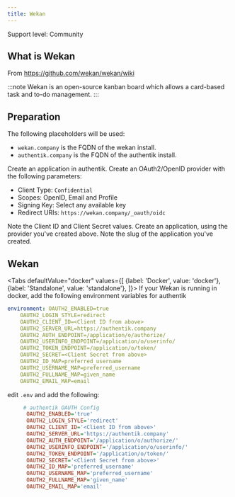 ```yaml
---
title: Wekan
---
```


<span class="badge badge--secondary">Support level: Community</span>

## What is Wekan

From https://github.com/wekan/wekan/wiki

:::note
Wekan is an open-source kanban board which allows a card-based task and to-do management.
:::

## Preparation

The following placeholders will be used:

-   `wekan.company` is the FQDN of the wekan install.
-   `authentik.company` is the FQDN of the authentik install.

Create an application in authentik. Create an OAuth2/OpenID provider with the following parameters:

-   Client Type: `Confidential`
-   Scopes: OpenID, Email and Profile
-   Signing Key: Select any available key
-   Redirect URIs: `https://wekan.company/_oauth/oidc`

Note the Client ID and Client Secret values. Create an application, using the provider you've created above. Note the slug of the application you've created.

## Wekan


<Tabs
  defaultValue="docker"
  values={[
    {label: 'Docker', value: 'docker'},
    {label: 'Standalone', value: 'standalone'},
  ]}>
  <TabItem value="docker">
If your Wekan is running in docker, add the following environment variables for authentik

```yaml
environment: OAUTH2_ENABLED=true
    OAUTH2_LOGIN_STYLE=redirect
    OAUTH2_CLIENT_ID=<Client ID from above>
    OAUTH2_SERVER_URL=https://authentik.company
    OAUTH2_AUTH_ENDPOINT=/application/o/authorize/
    OAUTH2_USERINFO_ENDPOINT=/application/o/userinfo/
    OAUTH2_TOKEN_ENDPOINT=/application/o/token/
    OAUTH2_SECRET=<Client Secret from above>
    OAUTH2_ID_MAP=preferred_username
    OAUTH2_USERNAME_MAP=preferred_username
    OAUTH2_FULLNAME_MAP=given_name
    OAUTH2_EMAIL_MAP=email
```

  </TabItem>
  <TabItem value="standalone">

edit `.env` and add the following:

```ini
     # authentik OAUTH Config
      OAUTH2_ENABLED='true'
      OAUTH2_LOGIN_STYLE='redirect'
      OAUTH2_CLIENT_ID='<Client ID from above>'
      OAUTH2_SERVER_URL='https://authentik.company'
      OAUTH2_AUTH_ENDPOINT='/application/o/authorize/'
      OAUTH2_USERINFO_ENDPOINT='/application/o/userinfo/'
      OAUTH2_TOKEN_ENDPOINT='/application/o/token/'
      OAUTH2_SECRET='<Client Secret from above>'
      OAUTH2_ID_MAP='preferred_username'
      OAUTH2_USERNAME_MAP='preferred_username'
      OAUTH2_FULLNAME_MAP='given_name'
      OAUTH2_EMAIL_MAP='email'
```

  </TabItem>
</Tabs>

